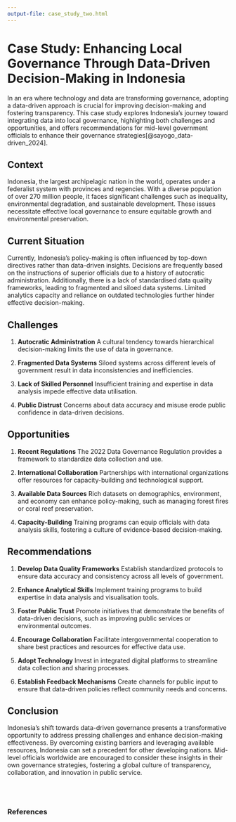 ```yaml
---
output-file: case_study_two.html
---
```


# Case Study: Enhancing Local Governance Through Data-Driven Decision-Making in Indonesia {#sec-cs2-indonesia}

In an era where technology and data are transforming governance, adopting a data-driven approach is crucial for improving decision-making and fostering transparency. This case study explores Indonesia's journey toward integrating data into local governance, highlighting both challenges and opportunities, and offers recommendations for mid-level government officials to enhance their governance strategies[@sayogo_data-driven_2024].

## Context {#sec-cs2-context}

Indonesia, the largest archipelagic nation in the world, operates under a federalist system with provinces and regencies. With a diverse population of over 270 million people, it faces significant challenges such as inequality, environmental degradation, and sustainable development. These issues necessitate effective local governance to ensure equitable growth and environmental preservation.

## Current Situation {#sec-cs2-current-situation}

Currently, Indonesia's policy-making is often influenced by top-down directives rather than data-driven insights. Decisions are frequently based on the instructions of superior officials due to a history of autocratic administration. Additionally, there is a lack of standardised data quality frameworks, leading to fragmented and siloed data systems. Limited analytics capacity and reliance on outdated technologies further hinder effective decision-making.

## Challenges {#sec-cs2-challenges}

1. **Autocratic Administration** 
A cultural tendency towards hierarchical decision-making limits the use of data in governance.

2. **Fragmented Data Systems**
Siloed systems across different levels of government result in data inconsistencies and inefficiencies.

3. **Lack of Skilled Personnel** 
Insufficient training and expertise in data analysis impede effective data utilisation.

4. **Public Distrust** 
Concerns about data accuracy and misuse erode public confidence in data-driven decisions.

## Opportunities {#sec-cs2-opportunities}

1. **Recent Regulations** 
The 2022 Data Governance Regulation provides a framework to standardize data collection and use.

2. **International Collaboration** 
Partnerships with international organizations offer resources for capacity-building and technological support.

3. **Available Data Sources** 
Rich datasets on demographics, environment, and economy can enhance policy-making, such as managing forest fires or coral reef preservation.

4. **Capacity-Building**
Training programs can equip officials with data analysis skills, fostering a culture of evidence-based decision-making.

## Recommendations {#sec-cs2-recommendations}

1. **Develop Data Quality Frameworks** 
Establish standardized protocols to ensure data accuracy and consistency across all levels of government.

2. **Enhance Analytical Skills** 
Implement training programs to build expertise in data analysis and visualisation tools.

3. **Foster Public Trust** 
Promote initiatives that demonstrate the benefits of data-driven decisions, such as improving public services or environmental outcomes.

4. **Encourage Collaboration** 
Facilitate intergovernmental cooperation to share best practices and resources for effective data use.

5. **Adopt Technology** 
Invest in integrated digital platforms to streamline data collection and sharing processes.

6. **Establish Feedback Mechanisms** 
Create channels for public input to ensure that data-driven policies reflect community needs and concerns.

## Conclusion {#sec-cs2-conclusion}

Indonesia's shift towards data-driven governance presents a transformative opportunity to address pressing challenges and enhance decision-making effectiveness. By overcoming existing barriers and leveraging available resources, Indonesia can set a precedent for other developing nations. Mid-level officials worldwide are encouraged to consider these insights in their own governance strategies, fostering a global culture of transparency, collaboration, and innovation in public service.

<br/>
<br/>

### References {.unnumbered}
